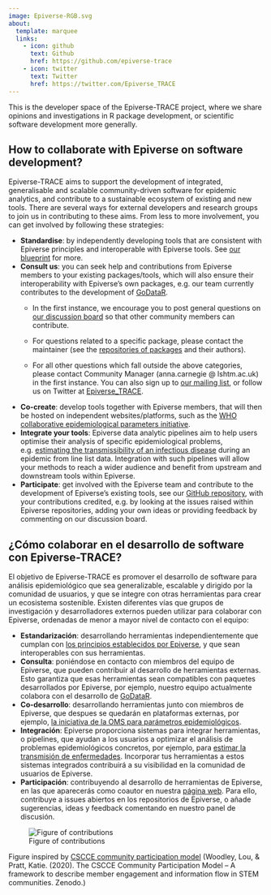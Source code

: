 ```yaml
---
image: Epiverse-RGB.svg
about:
  template: marquee
  links:
    - icon: github
      text: Github
      href: https://github.com/epiverse-trace
    - icon: twitter
      text: Twitter
      href: https://twitter.com/Epiverse_TRACE
---
```


This is the developer space of the Epiverse-TRACE project, where we share opinions and investigations in R package development, or scientific software development more generally.

## How to collaborate with Epiverse on software development?
Epiverse-TRACE aims to support the development of integrated, generalisable and scalable community-driven software for epidemic analytics, and contribute to a sustainable ecosystem of existing and new tools. There are several ways for external developers and research groups to join us in contributing to these aims. From less to more involvement, you can get involved by following these strategies:

- **Standardise**: by independently developing tools that are consistent with Epiverse principles and interoperable with Epiverse tools. See [our blueprint](https://epiverse-trace.github.io/blueprints/principles.html#community-health) for more.
- **Consult us**: you can seek help and contributions from Epiverse members to your existing packages/tools, which will also ensure their interoperability with Epiverse’s own packages, e.g. our team currently contributes to the development of [GoDataR](https://github.com/WorldHealthOrganization/godataR/).
  - In the first instance, we encourage you to post general questions on [our discussion board](https://github.com/orgs/epiverse-trace/discussions) so that other community members can contribute.
  
  - For questions related to a specific package, please contact the maintainer (see the [repositories of packages](https://github.com/orgs/epiverse-trace/repositories) and their authors). 
  
  - For all other questions which fall outside the above categories, please contact Community Manager (anna.carnegie @ lshtm.ac.uk) in the first instance. 
You can also sign up to [our mailing list](https://data.org/initiatives/epiverse/our-community/), or follow us on Twitter at [Epiverse_TRACE](https://twitter.com/Epiverse_TRACE).
- **Co-create**: develop tools together with Epiverse members, that will then be hosted on independent websites/platforms, such as the [WHO collaborative epidemiological parameters initiative](https://github.com/WorldHealthOrganization/collaboratory-epiparameter-community).
- **Integrate your tools**: Epiverse data analytic pipelines aim to help users optimise their analysis of specific epidemiological problems, e.g. [estimating the transmissibility of an infectious disease](https://github.com/epiverse-trace/episoap) during an epidemic from line list data. Integration with such pipelines will allow your methods to reach a wider audience and benefit from upstream and downstream tools within Epiverse.
- **Participate**: get involved with the Epiverse team and contribute to the development of Epiverse's existing tools, see our [GitHub repository](https://github.com/epiverse-trace), with your contributions credited, e.g. by looking at the issues raised within Epiverse repositories, adding your own ideas or providing feedback by commenting on our discussion board.

## ¿Cómo colaborar en el desarrollo de software con Epiverse-TRACE?
El objetivo de Epiverse-TRACE es promover el desarrollo de software para análisis epidemiológico que sea generalizable, escalable y dirigido por la comunidad de usuarios, y que se integre con otras herramientas para crear un ecosistema sostenible. Existen diferentes vías que grupos de investigación y desarrolladores externos pueden utilizar para colaborar con Epiverse, ordenadas de menor a mayor nivel de contacto con el equipo: 

- **Estandarización**: desarrollando herramientas independientemente que cumplan con [los principios establecidos por Epiverse](https://epiverse-trace.github.io/blueprints/principles.html#community-health), y que sean interoperables con sus herramientas.
- **Consulta**: poniéndose en contacto con miembros del equipo de Epiverse, que pueden contribuir al desarrollo de herramientas externas. Esto garantiza que esas herramientas sean compatibles con paquetes desarrollados por Epiverse, por ejemplo, nuestro equipo actualmente colabora con el desarrollo de [GoDataR](https://github.com/WorldHealthOrganization/godataR/).
- **Co-desarrollo**: desarrollando herramientas junto con miembros de Epiverse, que despues se quedarán en plataformas externas, por ejemplo, [la iniciativa de la OMS para parámetros epidemiológicos](https://github.com/WorldHealthOrganization/collaboratory-epiparameter-community).  
- **Integración**: Epiverse proporciona sistemas para integrar herramientas, o pipelines, que ayudan a los usuarios a optimizar el análisis de problemas epidemiológicos concretos, por ejemplo, para [estimar la transmisión de enfermedades](https://github.com/epiverse-trace/episoap). Incorporar tus herramientas a estos sistemas integrados contribuirá a su visibilidad en la comunidad de usuarios de Epiverse.
- **Participación**: contribuyendo al desarrollo de herramientas de Epiverse, en las que aparecerás como coautor en nuestra [página web](https://github.com/epiverse-trace). Para ello, contribuye a issues abiertos en los repositorios de Epiverse, o añade sugerencias, ideas y feedback comentando en nuestro panel de discusión.

![Figure of contributions](contribution_figure.png)

Figure inspired by [CSCCE community participation model](https://doi.org/10.5281/zenodo.3997802) (Woodley, Lou, & Pratt, Katie. (2020). The CSCCE Community Participation Model – A framework to describe member engagement and information flow in STEM communities. Zenodo.)
